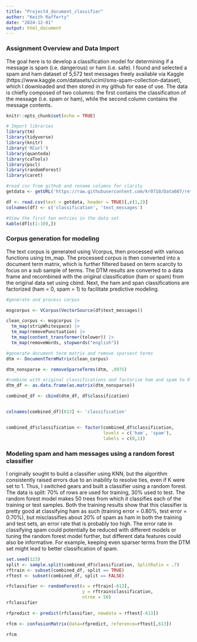---
title: "Project4_document_classifier"
author: "Keith Rafferty"
date: "2024-12-01"
output: html_document
---
### Assignment Overview and Data Import

The goal here is to develop a classification model for determining if a message is spam (i.e. dangerous) or ham (i.e. safe). I found and selected a spam and ham dataset of 5,572 text messages freely available via Kaggle (https://www.kaggle.com/datasets/uciml/sms-spam-collection-dataset), which I downloaded and then stored in my github for ease of use. The data is chiefly composed of two columns: the first contains the classification of the message (i.e. spam or ham), while the second column contains the message contents.

```{r setup, include=TRUE}
knitr::opts_chunk$set(echo = TRUE)

# Import libraries
library(tm)
library(tidyverse)
library(knitr)
library('RCurl')
library(quanteda)
library(caTools)
library(pscl)
library(randomForest)
library(caret)

#read csv from github and rename columns for clarity
getdata <- getURL('https://raw.githubusercontent.com/kr0710/Data607/refs/heads/main/spamham.csv')

df <- read.csv(text = getdata, header = TRUE)[,c(1,2)]
colnames(df) <- c('classification', 'text_messages')

#View the first ten entries in the data set
kable(df[c(1:10),])

```
### Corpus generation for modeling
The text corpus is generated using Vcorpus, then processed with various functions using tm_map. The processed corpus is then converted into a document term matrix, which is further filtered based on term scarcity to focus on a sub sample of terms. The DTM results are converted to a data frame and recombined with the original classification (ham or spam) from the original data set using cbind. Next, the ham and span classifications are factorized (ham = 0, spam = 1) to facilitate predictive modeling.

```{r echo = TRUE, results= 'asis'}

#generate and process corpus

msgcorpus <- VCorpus(VectorSource(df$text_messages))

clean_corpus <- msgcorpus |>
  tm_map(stripWhitespace) |>
  tm_map(removePunctuation) |>
  tm_map(content_transformer(tolower)) |>
  tm_map(removeWords, stopwords("english"))

#generate document term matrix and remove sparsest terms
dtm <- DocumentTermMatrix(clean_corpus)

dtm_nonsparse <- removeSparseTerms(dtm, .9975)

#combine with original classifications and factorize ham and spam to 0 and 1, respectively
dtm_df <- as.data.frame(as.matrix(dtm_nonsparse))

combined_df <- cbind(dtm_df, df$classification)


colnames(combined_df)[613] <- 'classification'


combined_df$classification <- factor(combined_df$classification,
                                     levels = c('ham', 'spam'),
                                     labels = c(0,1))


```
### Modeling spam and ham messages using a random forest classifier 

I originally sought to build a classifier using KNN, but the algorithm consistently raised errors due to an inability to resolve ties, even if K were set to 1. Thus, I switched gears and built a classifier using a random forest. The data is split: 70% of rows are used for training, 30% used to test. The random forest model makes 50 trees from which it classifies each of the training or test samples. Both the training results show that this classifier is pretty good at classifying ham as such (training error = 0.80%, test error = 0.70%), but misclassifies about 20% of spam as ham in both the training and test sets, an error rate that is probably too high. The error rate in classifying spam could potentially be reduced with different models or tuning the random forest model further, but different data features could also be informative. For example, keeping even sparser terms from the DTM set might lead to better classification of spam.
```{r echo = TRUE, results= 'asis'}
set.seed(123)
split <- sample.split(combined_df$classification, SplitRatio = .7)
rftrain <- subset(combined_df, split == TRUE)
rftest <- subset(combined_df, split == FALSE)

rfclassifier <- randomForest(x = rftrain[-613],
                             y = rftrain$classification,
                             ntree = 50)
rfclassifier

rfpredict <- predict(rfclassifier, newdata = rftest[-613])

rfcm <- confusionMatrix(data=rfpredict, reference=rftest[,613])

rfcm
```


